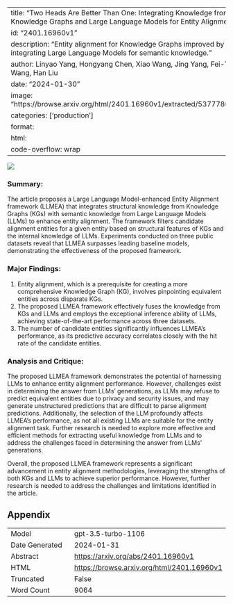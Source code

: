 
---
title: "Two Heads Are Better Than One: Integrating Knowledge from Knowledge Graphs and Large Language Models for Entity Alignment"
id: "2401.16960v1"
description: "Entity alignment for Knowledge Graphs improved by integrating Large Language Models for semantic knowledge."
author: Linyao Yang, Hongyang Chen, Xiao Wang, Jing Yang, Fei-Yue Wang, Han Liu
date: "2024-01-30"
image: "https://browse.arxiv.org/html/2401.16960v1/extracted/5377786/ea.png"
categories: ['production']
format:
  html:
    code-overflow: wrap
---

![](https://browse.arxiv.org/html/2401.16960v1/extracted/5377786/ea.png)

### Summary:
The article proposes a Large Language Model-enhanced Entity Alignment framework (LLMEA) that integrates structural knowledge from Knowledge Graphs (KGs) with semantic knowledge from Large Language Models (LLMs) to enhance entity alignment. The framework filters candidate alignment entities for a given entity based on structural features of KGs and the internal knowledge of LLMs. Experiments conducted on three public datasets reveal that LLMEA surpasses leading baseline models, demonstrating the effectiveness of the proposed framework.

### Major Findings:
1. Entity alignment, which is a prerequisite for creating a more comprehensive Knowledge Graph (KG), involves pinpointing equivalent entities across disparate KGs.
2. The proposed LLMEA framework effectively fuses the knowledge from KGs and LLMs and employs the exceptional inference ability of LLMs, achieving state-of-the-art performance across three datasets.
3. The number of candidate entities significantly influences LLMEA’s performance, as its predictive accuracy correlates closely with the hit rate of the candidate entities.

### Analysis and Critique:
The proposed LLMEA framework demonstrates the potential of harnessing LLMs to enhance entity alignment performance. However, challenges exist in determining the answer from LLMs’ generations, as LLMs may refuse to predict equivalent entities due to privacy and security issues, and may generate unstructured predictions that are difficult to parse alignment predictions. Additionally, the selection of the LLM profoundly affects LLMEA’s performance, as not all existing LLMs are suitable for the entity alignment task. Further research is needed to explore more effective and efficient methods for extracting useful knowledge from LLMs and to address the challenges faced in determining the answer from LLMs’ generations.

Overall, the proposed LLMEA framework represents a significant advancement in entity alignment methodologies, leveraging the strengths of both KGs and LLMs to achieve superior performance. However, further research is needed to address the challenges and limitations identified in the article.

## Appendix

|          |          |
|----------|----------|
| Model     | gpt-3.5-turbo-1106       |
| Date Generated     | 2024-01-31       |
| Abstract | [https://arxiv.org/abs/2401.16960v1](https://arxiv.org/abs/2401.16960v1)        |
| HTML     | [https://browse.arxiv.org/html/2401.16960v1](https://browse.arxiv.org/html/2401.16960v1)       |
| Truncated       | False       |
| Word Count       | 9064       |